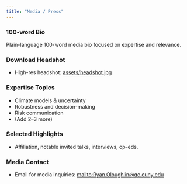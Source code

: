 ```yaml
---
title: "Media / Press"
---
```


### 100-word Bio {#bio-100}
Plain-language 100-word media bio focused on expertise and relevance.

### Download Headshot {#headshot}
- High-res headshot: [assets/headshot.jpg](assets/headshot.jpg)

### Expertise Topics {#expertise}
- Climate models & uncertainty
- Robustness and decision-making
- Risk communication
- (Add 2–3 more)

### Selected Highlights {#highlights}
- Affiliation, notable invited talks, interviews, op-eds.

### Media Contact {#media-contact}
- Email for media inquiries: <mailto:Ryan.Oloughlin@qc.cuny.edu>
